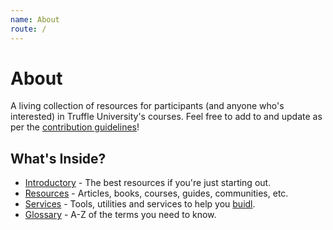 ```yaml
---
name: About
route: /
---
```


# About

A living collection of resources for participants (and anyone who's interested) in Truffle University's courses. Feel free to add to and update as per the [contribution guidelines](contributing)!

## What's Inside?

- [Introductory](/docs/introductory) - The best resources if you're just starting out.
- [Resources](/docs/resources) - Articles, books, courses, guides, communities, etc.
- [Services](/docs/services) - Tools, utilities and services to help you [buidl](https://medium.com/ethex-market/how-2018-became-the-year-of-buidl-88a763ed0b2a).
- [Glossary](/docs/glossary) - A-Z of the terms you need to know.